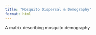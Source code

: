 ```yaml
---
title: "Mosquito Dispersal & Demography"
format: html
---
```


A matrix describing mosquito demography 

## 